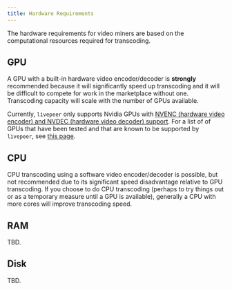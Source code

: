 ```yaml
---
title: Hardware Requirements
---
```


The hardware requirements for video miners are based on the computational
resources required for transcoding.

## GPU

A GPU with a built-in hardware video encoder/decoder is **strongly** recommended
because it will significantly speed up transcoding and it will be difficult to
compete for work in the marketplace without one. Transcoding capacity will scale
with the number of GPUs available.

Currently, `livepeer` only supports Nvidia GPUs with
[NVENC (hardware video encoder) and NVDEC (hardware video decoder) support](https://developer.nvidia.com/video-encode-and-decode-gpu-support-matrix-new).
For a list of of GPUs that have been tested and that are known to be supported
by `livepeer`, see
[this page](/reference/go-livepeer/gpu-support).

## CPU

CPU transcoding using a software video encoder/decoder is possible, but not
recommended due to its significant speed disadvantage relative to GPU
transcoding. If you choose to do CPU transcoding (perhaps to try things out or
as a temporary measure until a GPU is available), generally a CPU with more
cores will improve transcoding speed.

## RAM

TBD.

## Disk

TBD.
